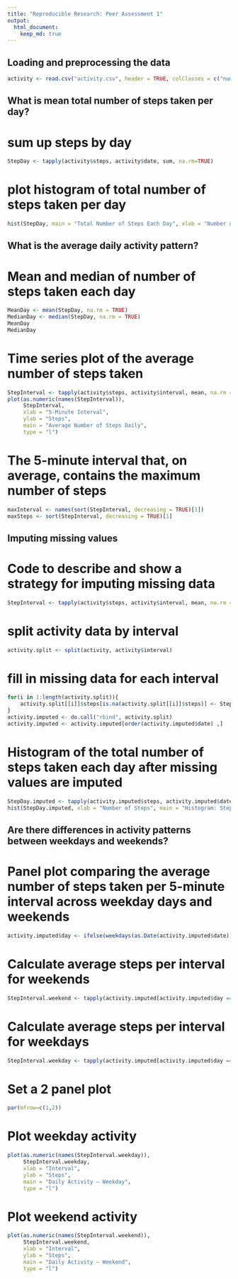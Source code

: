 ```yaml
---
title: "Reproducible Research: Peer Assessment 1"
output: 
  html_document:
    keep_md: true
---
```



## Loading and preprocessing the data

```r
activity <- read.csv("activity.csv", header = TRUE, colClasses = c("numeric", "character", "numeric"), na = "NA")
```

## What is mean total number of steps taken per day?

# sum up steps by day

```r
StepDay <- tapply(activity$steps, activity$date, sum, na.rm=TRUE)
```

# plot histogram of total number of steps taken per day

```r
hist(StepDay, main = "Total Number of Steps Each Day", xlab = "Number of Steps", ylab = "Day")
```

## What is the average daily activity pattern?

# Mean and median of number of steps taken each day

```r
MeanDay <- mean(StepDay, na.rm = TRUE)
MedianDay <- median(StepDay, na.rm = TRUE)
MeanDay
MedianDay
```

# Time series plot of the average number of steps taken

```r
StepInterval <- tapply(activity$steps, activity$interval, mean, na.rm = TRUE)
plot(as.numeric(names(StepInterval)), 
     StepInterval, 
     xlab = "5-Minute Interval", 
     ylab = "Steps", 
     main = "Average Number of Steps Daily", 
     type = "l")
```

# The 5-minute interval that, on average, contains the maximum number of steps

```r
maxInterval <- names(sort(StepInterval, decreasing = TRUE)[1])
maxSteps <- sort(StepInterval, decreasing = TRUE)[1]
```

## Imputing missing values

# Code to describe and show a strategy for imputing missing data 

```r
StepInterval <- tapply(activity$steps, activity$interval, mean, na.rm = TRUE)
```

# split activity data by interval

```r
activity.split <- split(activity, activity$interval)
```

# fill in missing data for each interval

```r
for(i in 1:length(activity.split)){
    activity.split[[i]]$steps[is.na(activity.split[[i]]$steps)] <- StepInterval[i]
}
activity.imputed <- do.call("rbind", activity.split)
activity.imputed <- activity.imputed[order(activity.imputed$date) ,]
```
# Histogram of the total number of steps taken each day after missing values are imputed

```r
StepDay.imputed <- tapply(activity.imputed$steps, activity.imputed$date, sum)
hist(StepDay.imputed, xlab = "Number of Steps", main = "Histogram: Steps per Day (Imputed data)")
```
## Are there differences in activity patterns between weekdays and weekends?

# Panel plot comparing the average number of steps taken per 5-minute interval across weekday days and weekends 

```r
activity.imputed$day <- ifelse(weekdays(as.Date(activity.imputed$date)) == "Saturday" | weekdays(as.Date(activity.imputed$date)) == "Sunday", "weekend", "weekday")
```

# Calculate average steps per interval for weekends

```r
StepInterval.weekend <- tapply(activity.imputed[activity.imputed$day == "weekend" ,]$steps, activity.imputed[activity.imputed$day == "weekend" ,]$interval, mean, na.rm = TRUE)
```

# Calculate average steps per interval for weekdays

```r
StepInterval.weekday <- tapply(activity.imputed[activity.imputed$day == "weekday" ,]$steps, activity.imputed[activity.imputed$day == "weekday" ,]$interval, mean, na.rm = TRUE)
```

# Set a 2 panel plot

```r
par(mfrow=c(1,2))
```

# Plot weekday activity

```r
plot(as.numeric(names(StepInterval.weekday)), 
     StepInterval.weekday, 
     xlab = "Interval", 
     ylab = "Steps", 
     main = "Daily Activity – Weekday", 
     type = "l")
```

# Plot weekend activity

```r
plot(as.numeric(names(StepInterval.weekend)), 
     StepInterval.weekend, 
     xlab = "Interval", 
     ylab = "Steps", 
     main = "Daily Activity – Weekend", 
     type = "l")
```
